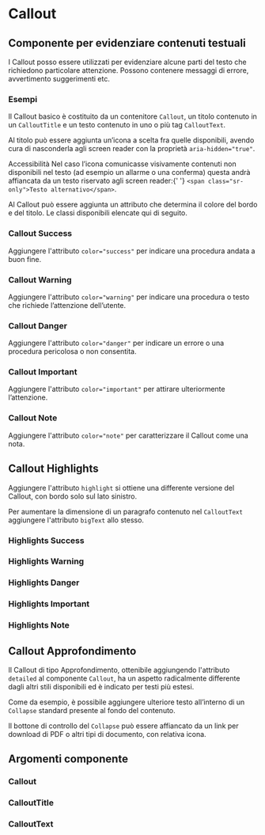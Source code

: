 
<Meta title='Documentazione/Componenti/Callout' of={Callout} />

# Callout

## Componente per evidenziare contenuti testuali

I Callout posso essere utilizzati per evidenziare alcune parti del testo che richiedono particolare attenzione. Possono contenere messaggi di errore, avvertimento suggerimenti etc.

### Esempi

Il Callout basico è costituito da un contenitore `Callout`, un titolo contenuto in un `CalloutTitle` e un testo contenuto in uno o più tag `CalloutText`.

<Canvas>
  <Story id='componenti-callout--esempio-basico' />
</Canvas>

Al titolo può essere aggiunta un’icona a scelta fra quelle disponibili, avendo cura di nasconderla agli screen reader con la proprietà `aria-hidden="true"`.

<div className='docs'>
  <Callout color='success'>
    <CalloutTitle>Accessibilità</CalloutTitle>
    <CalloutText>
      Nel caso l’icona comunicasse visivamente contenuti non disponibili nel
      testo (ad esempio un allarme o una conferma) questa andrà affiancata da un
      testo riservato agli screen reader:{' '}
      <code>&lt;span class="sr-only"&gt;Testo alternativo&lt;/span&gt;</code>.
    </CalloutText>
  </Callout>
</div>

<Canvas>
  <Story id='componenti-callout--esempio-con-icona' />
</Canvas>

Al Callout può essere aggiunta un attributo che determina il colore del bordo e del titolo. Le classi disponibili elencate qui di seguito.

### Callout Success

Aggiungere l'attributo `color="success"` per indicare una procedura andata a buon fine.

<Canvas>
  <Story id='componenti-callout--procedura-avvenuta-con-successo' />
</Canvas>

### Callout Warning

Aggiungere l'attributo `color="warning"` per indicare una procedura o testo che richiede l’attenzione dell’utente.

<Canvas>
  <Story id='componenti-callout--procedura-che-richiede-attenzione' />
</Canvas>

### Callout Danger

Aggiungere l'attributo `color="danger"` per indicare un errore o una procedura pericolosa o non consentita.

<Canvas>
  <Story id='componenti-callout--procedura-pericolosa-o-non-consentita' />
</Canvas>

### Callout Important

Aggiungere l'attributo `color="important"` per attirare ulteriormente l’attenzione.

<Canvas>
  <Story id='componenti-callout--procedura-importante' />
</Canvas>

### Callout Note

Aggiungere l'attributo `color="note"` per caratterizzare il Callout come una nota.

<Canvas>
  <Story id='componenti-callout--callout-note' />
</Canvas>

## Callout Highlights

Aggiungere l'attributo `highlight` si ottiene una differente versione del Callout, con bordo solo sul lato sinistro.

Per aumentare la dimensione di un paragrafo contenuto nel `CalloutText` aggiungere l'attributo `bigText` allo stesso.

<Canvas>
  <Story id='componenti-callout--callout-highlights' />
</Canvas>

### Highlights Success

<Canvas>
  <Story id='componenti-callout--callout-highlights-success' />
</Canvas>

### Highlights Warning

<Canvas>
  <Story id='componenti-callout--callout-highlights-warning' />
</Canvas>

### Highlights Danger

<Canvas>
  <Story id='componenti-callout--callout-highlights-danger' />
</Canvas>

### Highlights Important

<Canvas>
  <Story id='componenti-callout--callout-highlights-important' />
</Canvas>

### Highlights Note

<Canvas>
  <Story id='componenti-callout--callout-highlights-note' />
</Canvas>

## Callout Approfondimento

Il Callout di tipo Approfondimento, ottenibile aggiungendo l'attributo `detailed` al componente `Callout`, ha un aspetto radicalmente differente dagli altri stili disponibili ed è indicato per testi più estesi.

Come da esempio, è possibile aggiungere ulteriore testo all’interno di un `Collapse` standard presente al fondo del contenuto.

Il bottone di controllo del `Collapse` può essere affiancato da un link per download di PDF o altri tipi di documento, con relativa icona.

<Canvas>
  <Story id='componenti-callout--callout-approfondimento' />
</Canvas>

## Argomenti componente

### Callout

<ArgsTable of={Callout} />

### CalloutTitle

<ArgsTable of={CalloutTitle} />

### CalloutText

<ArgsTable of={CalloutText} />
